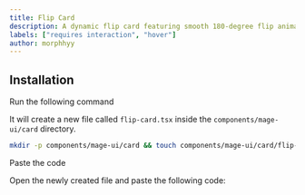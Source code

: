```yaml
---
title: Flip Card
description: A dynamic flip card featuring smooth 180-degree flip animations along both the X and Y axes.
labels: ["requires interaction", "hover"]
author: morphhyy
---
```


<ComponentPreview name="card-flip-card--docs" />

## Installation

<Steps>
<Step>Run the following command</Step>

It will create a new file called `flip-card.tsx` inside the `components/mage-ui/card` directory.

```bash
mkdir -p components/mage-ui/card && touch components/mage-ui/card/flip-card.tsx
```

<Step>Paste the code</Step>

Open the newly created file and paste the following code:

```jsx file=<rootDir>/mage-ui/card/flip-card.tsx

```

</Steps>
